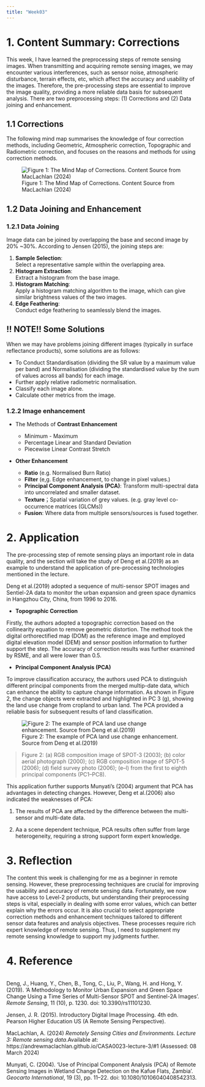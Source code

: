 ```yaml
---
title: "Week03"
---
```


# 1. Content Summary: Corrections {.unnumbered}

This week, I have learned the preprocessing steps of remote sensing images. When transmitting and acquiring remote sensing images, we may encounter various interferences, such as sensor noise, atmospheric disturbance, terrain effects, etc, which affect the accuracy and usability of the images. Therefore, the pre-processing steps are essential to improve the image quality, providing a more reliable data basis for subsequent analysis. There are two preprocessing steps: (1) Corrections and (2) Data joining and enhancement.

## 1.1 Corrections {.unnumbered}

The following mind map summarises the knowledge of four correction methods, including Geometric, Atmospheric correction, Topographic and Radiometric correction, and focuses on the reasons and methods for using correction methods.

![Figure 1: The Mind Map of Corrections. Content Source from MacLachlan (2024)](source/week03/Figure%201.png)

## 1.2 Data Joining and Enhancement {.unnumbered}

### 1.2.1 Data Joining {.unnumbered}

Image data can be joined by overlapping the base and second image by 20% \~30%. According to Jensen (2015), the joining steps are:

1.  **Sample Selection**: <br/> Select a representative sample within the overlapping area.
2.  **Histogram Extraction**: <br/> Extract a histogram from the base image.
3.  **Histogram Matching**: <br/> Apply a histogram matching algorithm to the image, which can give similar brightness values of the two images.
4.  **Edge Feathering**: <br/> Conduct edge feathering to seamlessly blend the images.

::: {.callout-tip collapse="false"}
## !! NOTE!! Some Solutions

When we may have problems joining different images (typically in surface reflectance products), some solutions are as follows:

-   To Conduct Standardisation (dividing the SR value by a maximum value per band) and Normalisation (dividing the standardised value by the sum of values across all bands) for each image.
-   Further apply relative radiometric normalisation.
-   Classify each image alone.
-   Calculate other metrics from the image.
:::

### 1.2.2 Image enhancement {.unnumbered}

-   The Methods of **Contrast Enhancement**

    -   Minimum - Maximum
    -   Percentage Linear and Standard Deviation
    -   Piecewise Linear Contrast Stretch

-   **Other Enhancement**

    -   **Ratio** (e.g. Normalised Burn Ratio)
    -   **Filter** (e,g. Edge enhancement, to change in pixel values.)
    -   **Principal Component Analysis (PCA)**: Transform multi-spectral data into uncorrelated and smaller dataset.
    -   **Texture**；Spatial variation of grey values. (e.g. gray level co-occurrence matrices (GLCMs))
    -   **Fusion**: Where data from multiple sensors/sources is fused together.

# 2. Application {.unnumbered}

The pre-processing step of remote sensing plays an important role in data quality, and the section will take the study of Deng et al.(2019) as an example to understand the application of pre-processing technologies mentioned in the lecture.

Deng et al.(2019) adopted a sequence of multi-sensor SPOT images and Sentiel-2A data to monitor the urban expansion and green space dynamics in Hangzhou City, China, from 1996 to 2016.

-   **Topographic Correction**

Firstly, the authors adopted a topographic correction based on the collinearity equation to remove geometric distortion. The method took the digital orthorectified map (DOM) as the reference image and employed digital elevation model (DEM) and sensor position information to further support the step. The accuracy of correction results was further examined by RSME, and all were lower than 0.5.

-   **Principal Component Analysis (PCA)**

To improve classification accuracy, the authors used PCA to distinguish different principal components from the merged multip-date data, which can enhance the ability to capture change information. As shown in Figure 2, the change objects were extracted and highlighted in PC 3 (g), showing the land use change from cropland to urban land. The PCA provided a reliable basis for subsequent results of land classification.

![Figure 2: The example of PCA land use change enhancement. Source from Deng et al.(2019)](source/week03/Figure%202.jpeg)

> Figure 2: (a) RGB composition image of SPOT-3 (2003); (b) color aerial photograph (2000); (c) RGB composition image of SPOT-5 (2006); (d) field survey photo (2006); (e--l) from the first to eighth principal components (PC1--PC8).

This application further supports Munyati's (2004) argument that PCA has advantages in detecting changes. However, Deng et al.(2006) also indicated the weaknesses of PCA:

1.  The results of PCA are affected by the difference between the multi-sensor and multi-date data.

2.  Aa a scene dependent technique, PCA results often suffer from large heterogeneity, requiring a strong support form expert knowledge.

# 3. Reflection {.unnumbered}

The content this week is challenging for me as a beginner in remote sensing. However, these preprocessing techniques are crucial for improving the usability and accuracy of remote sensing data. Fortunately, we now have access to Level-2 products, but understanding their preprocessing steps is vital, especially in dealing with some error values, which can better explain why the errors occur. It is also crucial to select appropriate correction methods and enhancement techniques tailored to different sensor data features and analysis objectives. These processes require rich expert knowledge of remote sensing. Thus, I need to supplement my remote sensing knowledge to support my judgments further.


# 4. Reference {.unnumbered}

::: {style="overflow-y: scroll; height: 300px;"}
Deng, J., Huang, Y., Chen, B., Tong, C., Liu, P., Wang, H. and Hong, Y. (2019). 'A Methodology to Monitor Urban Expansion and Green Space Change Using a Time Series of Multi-Sensor SPOT and Sentinel-2A Images'. *Remote Sensing*, 11 (10), p. 1230. doi: 10.3390/rs11101230.

Jensen, J. R. (2015). Introductory Digital Image Processing. 4th edn. Pearson Higher Education US (A Remote Sensing Perspective).

MacLachlan, A. (2024) *Remotely Sensing Cities and Environments. Lecture 3: Remote sensing data*.Available at: https://andrewmaclachlan.github.io/CASA0023-lecture-3/#1 (Assessed: 08 March 2024)

Munyati, C. (2004). 'Use of Principal Component Analysis (PCA) of Remote Sensing Images in Wetland Change Detection on the Kafue Flats, Zambia'. *Geocarto International*, 19 (3), pp. 11--22. doi: 10.1080/10106040408542313.
:::
